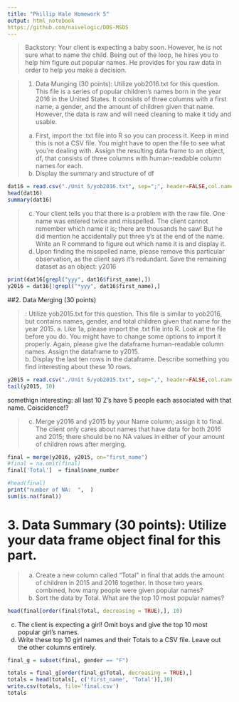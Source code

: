 ```yaml
---
title: "Phillip Hale Homework 5"
output: html_notebook
https://github.com/naivelogic/DDS-MSDS
---
```


> Backstory: Your client is expecting a baby soon.  However, he is not sure what to name the child.  Being out of the loop, he hires you to help him figure out popular names.  He provides for you raw data in order to help you make a decision.

> 1.	Data Munging (30 points): Utilize yob2016.txt for this question. This file is a series of popular children’s names born in the year 2016 in the United States.  It consists of three columns with a first name, a gender, and the amount of children given that name.  However, the data is raw and will need cleaning to make it tidy and usable.
a.	First, import the .txt file into R so you can process it.  Keep in mind this is not a CSV file.  You might have to open the file to see what you’re dealing with.  Assign the resulting data frame to an object, df, that consists of three columns with human-readable column names for each.
b.	Display the summary and structure of df



```r
dat16 = read.csv("./Unit 5/yob2016.txt", sep=";", header=FALSE,col.names = c("first_name", "gender", "name_number"))
head(dat16)
summary(dat16)
```

>c.	Your client tells you that there is a problem with the raw file.  One name was entered twice and misspelled.  The client cannot remember which name it is; there are thousands he saw! But he did mention he accidentally put three y’s at the end of the name.  Write an R command to figure out which name it is and display it.
d.	Upon finding the misspelled name, please remove this particular observation, as the client says it’s redundant.  Save the remaining dataset as an object: y2016 

```r
print(dat16[grepl("yyy", dat16$first_name),])
y2016 = dat16[!grepl("*yyy", dat16$first_name),]

```



##2.	Data Merging (30 points)

> : Utilize yob2015.txt for this question.  This file is similar to yob2016, but contains names, gender, and total children given that name for the year 2015.
a.	Like 1a, please import the .txt file into R.  Look at the file before you do.  You might have to change some options to import it properly.  Again, please give the dataframe human-readable column names.  Assign the dataframe to y2015.  
b.	Display the last ten rows in the dataframe.  Describe something you find interesting about these 10 rows.


```r
y2015 = read.csv("./Unit 5/yob2015.txt", sep=",", header=FALSE,col.names = c("first_name", "gender", "name_number"))
tail(y2015, 10)
```
somethign interesting: all last 10 Z's have 5 people each associated with that name. Coiscidence!?

>c.	Merge y2016 and y2015 by your Name column; assign it to final.  The client only cares about names that have data for both 2016 and 2015; there should be no NA values in either of your amount of children rows after merging.

```r

final = merge(y2016, y2015, on="first_name")
#final = na.omit(final)
final['Total']  = final$name_number        

#head(final)
print("number of NA:  ",  ) 
sum(is.na(final))
```

# 3.	Data Summary (30 points): Utilize your data frame object final for this part.

>a.	Create a new column called “Total” in final that adds the amount of children in 2015 and 2016 together.  In those two years combined, how many people were given popular names?
b.	Sort the data by Total.  What are the top 10 most popular names?



```r
head(final[order(final$Total, decreasing = TRUE),], 10)

```

c.	The client is expecting a girl!  Omit boys and give the top 10 most popular girl’s names.
d.	Write these top 10 girl names and their Totals to a CSV file.  Leave out the other columns entirely.

```r
final_g = subset(final, gender == "F")

totals = final_g[order(final_g$Total, decreasing = TRUE),]
totals = head(totals[, c('first_name', 'Total')],10)
write.csv(totals, file='final.csv')
totals

```
